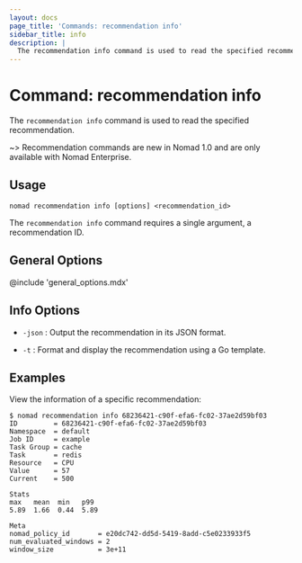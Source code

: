 ```yaml
---
layout: docs
page_title: 'Commands: recommendation info'
sidebar_title: info
description: |
  The recommendation info command is used to read the specified recommendation.
---
```


# Command: recommendation info

The `recommendation info` command is used to read the specified recommendation.

~> Recommendation commands are new in Nomad 1.0 and are only available with
Nomad Enterprise.

## Usage

```plaintext
nomad recommendation info [options] <recommendation_id>
```

The `recommendation info` command requires a single argument, a recommendation ID.

## General Options

@include 'general_options.mdx'

## Info Options

- `-json` : Output the recommendation in its JSON format.

- `-t` : Format and display the recommendation using a Go template.

## Examples

View the information of a specific recommendation:

```shell-session
$ nomad recommendation info 68236421-c90f-efa6-fc02-37ae2d59bf03
ID         = 68236421-c90f-efa6-fc02-37ae2d59bf03
Namespace  = default
Job ID     = example
Task Group = cache
Task       = redis
Resource   = CPU
Value      = 57
Current    = 500

Stats
max   mean  min   p99
5.89  1.66  0.44  5.89

Meta
nomad_policy_id       = e20dc742-dd5d-5419-8add-c5e0233933f5
num_evaluated_windows = 2
window_size           = 3e+11
```

